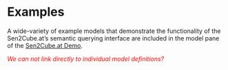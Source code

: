 # Examples {#examples}

A wide-variety of example models that demonstrate the functionality of the Sen2Cube.at's semantic querying interface are included in the model pane of the [Sen2Cube.at Demo](https://demo.sen2cube.at/app).

*<span style="color: red;"> We can not link directly to individual model definitions? </span>*